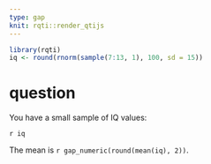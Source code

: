 ```yaml
---
type: gap
knit: rqti::render_qtijs
---
```


```r
library(rqti)
iq <- round(rnorm(sample(7:13, 1), 100, sd = 15))
```

# question

You have a small sample of IQ values:

`r iq`

The mean is `r gap_numeric(round(mean(iq), 2))`.
